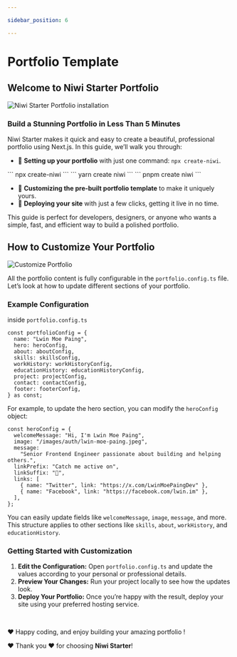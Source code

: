 ```yaml
---

sidebar_position: 6

---
```



# Portfolio Template

## Welcome to Niwi Starter Portfolio

<div className="relative rounded-[12px] overflow-hidden my-5">
  <img
    className="w-full"
    src="/img/portfolio-installation.gif"
    alt="Niwi Starter Portfolio installation"
  />
</div>

### Build a Stunning Portfolio in Less Than 5 Minutes

Niwi Starter makes it quick and easy to create a beautiful, professional portfolio using Next.js. In this guide, we’ll walk you through:

- 🎨 **Setting up your portfolio** with just one command: `npx create-niwi`.

<Tabs>
  <TabItem value="npx" label="NPX">
    ``` npx create-niwi ```
  </TabItem>
  <TabItem value="yarn" label="Yarn">
    ``` yarn create niwi ```
  </TabItem>
  <TabItem value="pnpm" label="PNPM">
    ``` pnpm create niwi ```
  </TabItem>
</Tabs>

- 📄 **Customizing the pre-built portfolio template** to make it uniquely yours.
- 🚀 **Deploying your site** with just a few clicks, getting it live in no time.

This guide is perfect for developers, designers, or anyone who wants a simple, fast, and efficient way to build a polished portfolio.

## How to Customize Your Portfolio

<div className="relative rounded-[12px] overflow-hidden my-5">
  <img
    className="w-full"
    src="/img/portfolio-modify.gif"
    alt="Customize Portfolio"
  />
</div>

All the portfolio content is fully configurable in the `portfolio.config.ts` file. Let’s look at how to update different sections of your portfolio.

### Example Configuration

inside `portfolio.config.ts`

```tsx title="portfolio.config.ts"
const portfolioConfig = {
  name: "Lwin Moe Paing",
  hero: heroConfig,
  about: aboutConfig,
  skills: skillsConfig,
  workHistory: workHistoryConfig,
  educationHistory: educationHistoryConfig,
  project: projectConfig,
  contact: contactConfig,
  footer: footerConfig,
} as const;
```

For example, to update the hero section, you can modify the `heroConfig` object:

```tsx title="portfolio.config.ts"
const heroConfig = {
  welcomeMessage: "Hi, I'm Lwin Moe Paing",
  image: "/images/auth/lwin-moe-paing.jpeg",
  message:
    "Senior Frontend Engineer passionate about building and helping others.",
  linkPrefix: "Catch me active on",
  linkSuffix: "🎉",
  links: [
    { name: "Twitter", link: "https://x.com/LwinMoePaingDev" },
    { name: "Facebook", link: "https://facebook.com/lwin.im" },
  ],
};
```

You can easily update fields like `welcomeMessage`, `image`, `message`, and more. This structure applies to other sections like `skills`, `about`, `workHistory`, and `educationHistory`.

### Getting Started with Customization

1. **Edit the Configuration:** Open `portfolio.config.ts` and update the values according to your personal or professional details.
2. **Preview Your Changes:** Run your project locally to see how the updates look.
3. **Deploy Your Portfolio:** Once you’re happy with the result, deploy your site using your preferred hosting service.

<br />

❤️ Happy coding, and enjoy building your amazing portfolio !

❤️ Thank you ❤️ for choosing **Niwi Starter**!